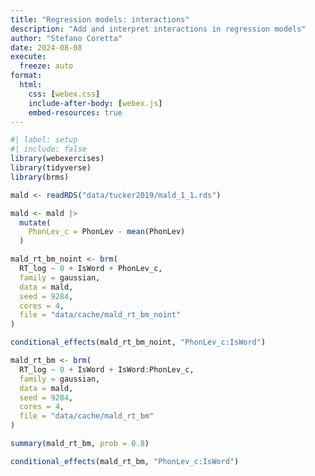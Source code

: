 ```yaml
---
title: "Regression models: interactions"
description: "Add and interpret interactions in regression models"
author: "Stefano Coretta"
date: 2024-08-08
execute: 
  freeze: auto
format: 
  html:
    css: [webex.css]
    include-after-body: [webex.js]
    embed-resources: true 
---
```


```r
#| label: setup
#| include: false
library(webexercises)
library(tidyverse)
library(brms)
```

```r
mald <- readRDS("data/tucker2019/mald_1_1.rds")

mald <- mald |> 
  mutate(
    PhonLev_c = PhonLev - mean(PhonLev)
  )
```

```r
mald_rt_bm_noint <- brm(
  RT_log ~ 0 + IsWord + PhonLev_c,
  family = gaussian,
  data = mald,
  seed = 9284,
  cores = 4,
  file = "data/cache/mald_rt_bm_noint"
)
```

```r
conditional_effects(mald_rt_bm_noint, "PhonLev_c:IsWord")
```


```r
mald_rt_bm <- brm(
  RT_log ~ 0 + IsWord + IsWord:PhonLev_c,
  family = gaussian,
  data = mald,
  seed = 9284,
  cores = 4,
  file = "data/cache/mald_rt_bm"
)
```

```r
summary(mald_rt_bm, prob = 0.8)
```

```r
conditional_effects(mald_rt_bm, "PhonLev_c:IsWord")
```

